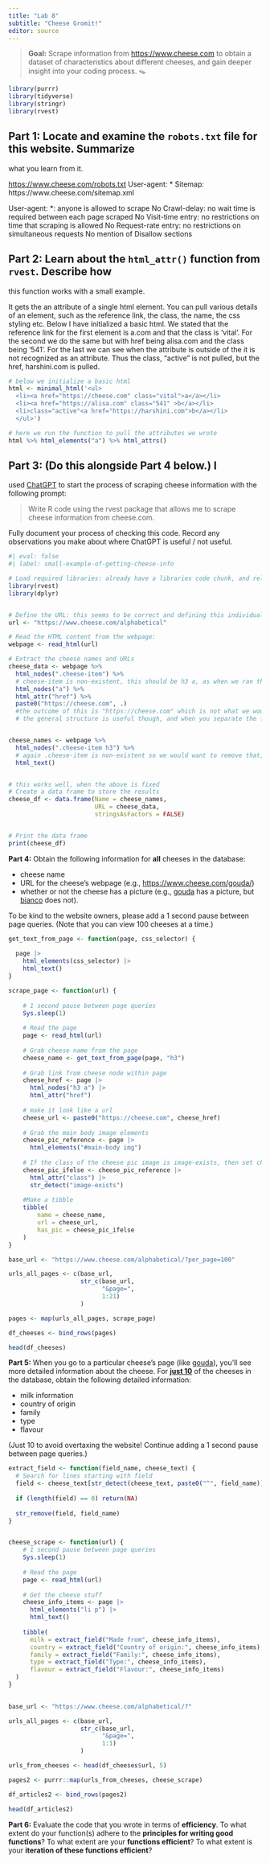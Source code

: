 ```yaml
---
title: "Lab 8"
subtitle: "Cheese Gromit!"
editor: source
---
```


> **Goal:** Scrape information from <https://www.cheese.com> to obtain a dataset
> of characteristics about different cheeses, and gain deeper insight into your
> coding process. 🪤

```r
library(purrr)
library(tidyverse)
library(stringr)
library(rvest)
```


## **Part 1:** Locate and examine the `robots.txt` file for this website. Summarize
what you learn from it.

<https://www.cheese.com/robots.txt>
User-agent: *
Sitemap: https://www.cheese.com/sitemap.xml

User-agent: *: anyone is allowed to scrape
No Crawl-delay: no wait time is required between each page scraped
No Visit-time entry: no restrictions on time that scraping is allowed
No Request-rate entry: no restrictions on simultaneous requests
No mention of Disallow sections

## **Part 2:** Learn about the `html_attr()` function from `rvest`. Describe how
this function works with a small example.

It gets the an attribute of a single html element. You can pull various details of an element, such as the reference link, the class, the name, the css styling etc. Below I have initialized a basic html. We  stated that the reference link for the first element is a.com and that the class is 'vital'. For the second we do the same but with href being alisa.com and the class being '541'. For the last we can see when the attribute is outside of the <a></a> it is not recognized as an attribute. Thus the class, "active" is not pulled, but the href, harshini.com is pulled.

```r

# below we initialize a basic html
html <- minimal_html('<ul>
  <li><a href="https://cheese.com" class="vital">a</a></li>
  <li><a href="https://alisa.com" class="541" >b</a></li>
  <li>class="active"<a href="https://harshini.com">b</a></li>
  </ul>')

# here we run the function to pull the attributes we wrote
html %>% html_elements("a") %>% html_attrs()


```


## **Part 3:** (Do this alongside Part 4 below.) I 
used [ChatGPT](https://chat.openai.com/chat) to start the process of scraping
cheese information with the following prompt:

> Write R code using the rvest package that allows me to scrape cheese
> information from cheese.com.

Fully document your process of checking this code. Record any observations you
make about where ChatGPT is useful / not useful.

```r
#| eval: false
#| label: small-example-of-getting-cheese-info

# Load required libraries: already have a libraries code chunk, and reloading the libraries every time, feels inefficient, but not incredibly so. 
library(rvest) 
library(dplyr)


# Define the URL: this seems to be correct and defining this individually makes it easier should we need to change the url or use it somewhere else
url <- "https://www.cheese.com/alphabetical"

# Read the HTML content from the webpage: 
webpage <- read_html(url)

# Extract the cheese names and URLs
cheese_data <- webpage %>%
  html_nodes(".cheese-item") %>%
  # cheese-item is non-existent, this should be h3 a, as when we ran that we had legitimate output
  html_nodes("a") %>%
  html_attr("href") %>%
  paste0("https://cheese.com", .)
  #the outcome of this is "https://cheese.com" which is not what we would want: so the paste0 function is useless
  # the general structure is useful though, and when you separate the flow into two it seems to work


cheese_names <- webpage %>%
  html_nodes(".cheese-item h3") %>%
  # again .cheese-item is non-existent so we would want to remove that, but then it runs fine
  html_text()


# this works well, when the above is fixed
# Create a data frame to store the results
cheese_df <- data.frame(Name = cheese_names,
                        URL = cheese_data,
                        stringsAsFactors = FALSE)


# Print the data frame
print(cheese_df)
```



**Part 4:** Obtain the following information for **all** cheeses in the
database:

-   cheese name
-   URL for the cheese's webpage (e.g., <https://www.cheese.com/gouda/>)
-   whether or not the cheese has a picture (e.g., 
[gouda](https://www.cheese.com/gouda/) has a picture, but 
[bianco](https://www.cheese.com/bianco/) does not).

To be kind to the website owners, please add a 1 second pause between page
queries. (Note that you can view 100 cheeses at a time.)

```r
get_text_from_page <- function(page, css_selector) {
    
  page |> 
    html_elements(css_selector) |> 
    html_text()
}

scrape_page <- function(url) {
    
    # 1 second pause between page queries
    Sys.sleep(1)
    
    # Read the page
    page <- read_html(url)
    
    # Grab cheese name from the page
    cheese_name <- get_text_from_page(page, "h3")
    
    # Grab link from cheese node within page
    cheese_href <- page |> 
      html_nodes("h3 a") |> 
      html_attr("href")
    
    # make it look like a url
    cheese_url <- paste0("https://cheese.com", cheese_href)
    
    # Grab the main body image elements
    cheese_pic_reference <- page |> 
      html_elements("#main-body img") 
    
    # If the class of the cheese pic image is image-exists, then set cheese_pic_ifelse to true
    cheese_pic_ifelse <- cheese_pic_reference |> 
      html_attr("class") |> 
      str_detect("image-exists") 
    
    #Make a tibble
    tibble(
        name = cheese_name,
        url = cheese_url,
        has_pic = cheese_pic_ifelse
    )
}


```

```r
base_url <- "https://www.cheese.com/alphabetical/?per_page=100"

urls_all_pages <- c(base_url, 
                    str_c(base_url, 
                          "&page=", 
                          1:21)
                    )

pages <- map(urls_all_pages, scrape_page)

df_cheeses <- bind_rows(pages)

head(df_cheeses)
```


**Part 5:** When you go to a particular cheese's page (like 
[gouda](https://www.cheese.com/gouda/)), you'll see more detailed information
about the cheese. For [**just 10**]{.underline} of the cheeses in the database,
obtain the following detailed information:

-   milk information
-   country of origin
-   family
-   type
-   flavour

(Just 10 to avoid overtaxing the website! Continue adding a 1 second pause
between page queries.)

```r

extract_field <- function(field_name, cheese_text) {
  # Search for lines starting with field
  field <- cheese_text[str_detect(cheese_text, paste0("^", field_name))]
  
  if (length(field) == 0) return(NA)
  
  str_remove(field, field_name)
}


cheese_scrape <- function(url) {
    # 1 second pause between page queries
    Sys.sleep(1)
    
    # Read the page
    page <- read_html(url)
    
    # Get the cheese stuff
    cheese_info_items <- page |> 
      html_elements("li p") |> 
      html_text()
    
    tibble(
      milk = extract_field("Made from", cheese_info_items),
      country = extract_field("Country of origin:", cheese_info_items),
      family = extract_field("Family:", cheese_info_items),
      type = extract_field("Type:", cheese_info_items),
      flavour = extract_field("Flavour:", cheese_info_items)
  )
}
  
```

```r
base_url <- "https://www.cheese.com/alphabetical/?"

urls_all_pages <- c(base_url, 
                    str_c(base_url, 
                          "&page=", 
                          1:1)
                    )

urls_from_cheeses <- head(df_cheeses$url, 5)

pages2 <- purrr::map(urls_from_cheeses, cheese_scrape)

df_articles2 <- bind_rows(pages2)

head(df_articles2)
```



**Part 6:** Evaluate the code that you wrote in terms of **efficiency**. To
what extent do your function(s) adhere to the **principles for writing good functions**?
To what extent are your **functions efficient**? To what extent is your 
**iteration of these functions efficient**? 